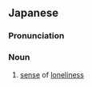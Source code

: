 ==Japanese==
{{ja-kanjitab|こ|どく|かん|yomi=o}}

===Pronunciation===
{{ja-pron|こどくかん|y=o}}

===Noun===
{{ja-noun|こどくかん}}

# [[sense]] {{gloss|feeling}} of [[loneliness]]